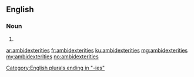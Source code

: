 ==English==

===Noun===
{{head|en|noun plural form}}

# {{plural of|ambidexterity|lang=en}}

[[Category:English plurals ending in "-ies"]]

[[ar:ambidexterities]]
[[fr:ambidexterities]]
[[ku:ambidexterities]]
[[mg:ambidexterities]]
[[my:ambidexterities]]
[[no:ambidexterities]]